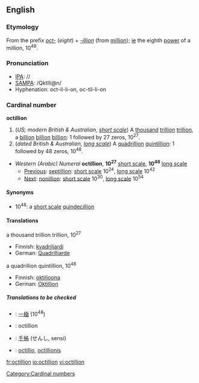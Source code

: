 ==English==

===Etymology===
From the prefix ''[[oct-]]'' (''eight'') + ''[[-illion]]'' (from [[million]]); [[ie]] the eighth [[power]] of a million, 10<sup>48</sup>.

===Pronunciation===
*[[IPA]]: //
*[[SAMPA]]: /QktIli@n/
*Hyphenation: oct-il-li-on, oc-til-li-on
*:{{rhymes|ɪljən}}

===Cardinal number===
'''octillion'''

# (''US; modern British & Australian, [[w:Long and short scales|short scale]]'') A [[thousand]] [[trillion]] [[trillion]], a [[billion]] [[billion]] [[billion]]: 1 followed by 27 zeros, 10<sup>27</sup>.
# (''dated British & Australian, [[w:Long and short scales|long scale]]'') A [[quadrillion]] [[quintillion]]: 1 followed by 48 zeros, 10<sup>48</sup>.

*''Western (Arabic) Numeral'' '''octillion''', '''10<sup>27</sup>''' [[w:Long and short scales|short scale]], '''10<sup>48</sup>''' [[w:Long and short scales|long scale]]
**[[Previous]]: [[septillion]]: [[w:Long and short scales|short scale]] 10<sup>24</sup>, [[w:Long and short scales|long scale]] 10<sup>42</sup>
**[[Next]]: [[nonillion]]: [[w:Long and short scales|short scale]] 10<sup>30</sup>, [[w:Long and short scales|long scale]] 10<sup>54</sup>

====Synonyms====
*10<sup>48</sup>: a [[w:Long and short scales|short scale]] [[quindecillion]]

====Translations====
;a thousand trillion trillion, 10<sup>27</sup>
{{top}}
*Finnish: [[kvadriljardi]]
*German: [[Quadrilliarde]]
{{mid}}
{{bottom}}

;a quadrillion quintillion, 10<sup>48</sup>
{{top}}
*Finnish: [[oktiljoona]]
*German: [[Oktillion]] {{f}}
{{mid}}
{{bottom}}

=====Translations to be checked=====
{{checktrans}}
*{{ttbc|Chinese numeral}}: [[一]][[極]] (10<sup>48</sup>)
*{{ttbc|French}}: octillion {{f}}
*{{ttbc|Japanese}}: [[千]][[秭]] (せんし, sensi)
*{{ttbc|Latin}}: [[octillio]], [[octillionis]] {{f}}

[[Category:Cardinal numbers]]

[[fr:octillion]]
[[io:octillion]]
[[vi:octillion]]